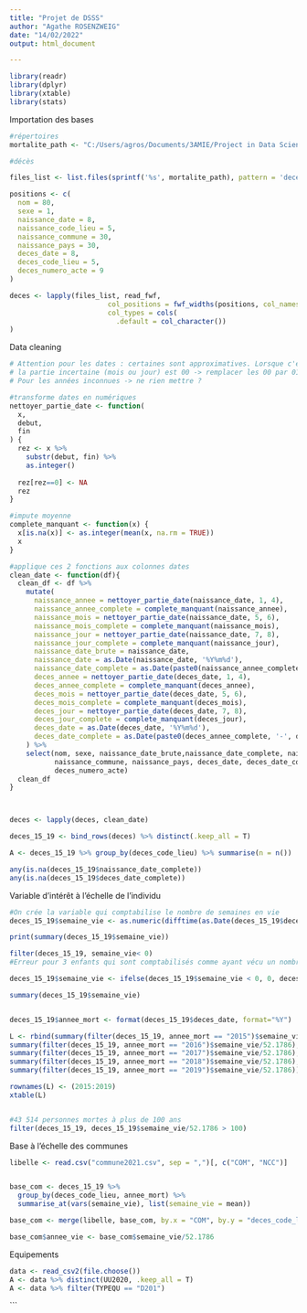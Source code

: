 ---
title: "Projet de DSSS"
author: "Agathe ROSENZWEIG"
date: "14/02/2022"
output: html_document

---


```{r}
library(readr)
library(dplyr)
library(xtable)
library(stats)
```


Importation des bases
```{r}
#répertoires
mortalite_path <- "C:/Users/agros/Documents/3AMIE/Project in Data Science and Social Science/Project in DSSS"

#décès

files_list <- list.files(sprintf('%s', mortalite_path), pattern = 'deces-201[0-9]+.txt', full.names = T)

positions <- c(
  nom = 80,
  sexe = 1,
  naissance_date = 8,
  naissance_code_lieu = 5,
  naissance_commune = 30,
  naissance_pays = 30,
  deces_date = 8,
  deces_code_lieu = 5,
  deces_numero_acte = 9
)

deces <- lapply(files_list, read_fwf,
                        col_positions = fwf_widths(positions, col_names = names(positions)),
                        col_types = cols(
                          .default = col_character())
)
```

Data cleaning
```{r}
# Attention pour les dates : certaines sont approximatives. Lorsque c'est le cas
# la partie incertaine (mois ou jour) est 00 -> remplacer les 00 par 01.
# Pour les années inconnues -> ne rien mettre ?

#transforme dates en numériques
nettoyer_partie_date <- function(
  x,
  debut,
  fin
) {
  rez <- x %>%
    substr(debut, fin) %>% 
    as.integer()
  
  rez[rez==0] <- NA
  rez
}

#impute moyenne
complete_manquant <- function(x) {
  x[is.na(x)] <- as.integer(mean(x, na.rm = TRUE))
  x
}

#applique ces 2 fonctions aux colonnes dates
clean_date <- function(df){
  clean_df <- df %>%
    mutate(
      naissance_annee = nettoyer_partie_date(naissance_date, 1, 4),
      naissance_annee_complete = complete_manquant(naissance_annee), 
      naissance_mois = nettoyer_partie_date(naissance_date, 5, 6),
      naissance_mois_complete = complete_manquant(naissance_mois), 
      naissance_jour = nettoyer_partie_date(naissance_date, 7, 8),
      naissance_jour_complete = complete_manquant(naissance_jour), 
      naissance_date_brute = naissance_date,
      naissance_date = as.Date(naissance_date, '%Y%m%d'),
      naissance_date_complete = as.Date(paste0(naissance_annee_complete, '-', naissance_mois_complete, '-', naissance_jour_complete)),
      deces_annee = nettoyer_partie_date(deces_date, 1, 4),
      deces_annee_complete = complete_manquant(deces_annee), 
      deces_mois = nettoyer_partie_date(deces_date, 5, 6),
      deces_mois_complete = complete_manquant(deces_mois), 
      deces_jour = nettoyer_partie_date(deces_date, 7, 8),
      deces_jour_complete = complete_manquant(deces_jour), 
      deces_date = as.Date(deces_date, '%Y%m%d'),
      deces_date_complete = as.Date(paste0(deces_annee_complete, '-', deces_mois_complete, '-', deces_jour_complete))
    ) %>%
    select(nom, sexe, naissance_date_brute,naissance_date_complete, naissance_code_lieu,
           naissance_commune, naissance_pays, deces_date, deces_date_complete, deces_code_lieu,
           deces_numero_acte)
  clean_df
}



deces <- lapply(deces, clean_date)

deces_15_19 <- bind_rows(deces) %>% distinct(.keep_all = T)

A <- deces_15_19 %>% group_by(deces_code_lieu) %>% summarise(n = n())

any(is.na(deces_15_19$naissance_date_complete))
any(is.na(deces_15_19$deces_date_complete))
```


Variable d'intérêt à l'échelle de l'individu
```{r}
#On crée la variable qui comptabilise le nombre de semaines en vie
deces_15_19$semaine_vie <- as.numeric(difftime(as.Date(deces_15_19$deces_date_complete),as.Date(deces_15_19$naissance_date_complete), units = "weeks"))

print(summary(deces_15_19$semaine_vie))

filter(deces_15_19, semaine_vie< 0)
#Erreur pour 3 enfants qui sont comptabilisés comme ayant vécu un nombre de semaines négatif : on leur assigne 0 comme nombre de semaines vécues

deces_15_19$semaine_vie <- ifelse(deces_15_19$semaine_vie < 0, 0, deces_15_19$semaine_vie)

summary(deces_15_19$semaine_vie)


deces_15_19$annee_mort <- format(deces_15_19$deces_date, format="%Y")

L <- rbind(summary(filter(deces_15_19, annee_mort == "2015")$semaine_vie/52.1786),
summary(filter(deces_15_19, annee_mort == "2016")$semaine_vie/52.1786),
summary(filter(deces_15_19, annee_mort == "2017")$semaine_vie/52.1786),
summary(filter(deces_15_19, annee_mort == "2018")$semaine_vie/52.1786),
summary(filter(deces_15_19, annee_mort == "2019")$semaine_vie/52.1786))

rownames(L) <- (2015:2019)
xtable(L)


#43 514 personnes mortes à plus de 100 ans 
filter(deces_15_19, deces_15_19$semaine_vie/52.1786 > 100)


```


Base à l'échelle des communes
```{r}
libelle <- read.csv("commune2021.csv", sep = ",")[, c("COM", "NCC")]


base_com <- deces_15_19 %>%
  group_by(deces_code_lieu, annee_mort) %>%
  summarise_at(vars(semaine_vie), list(semaine_vie = mean))

base_com <- merge(libelle, base_com, by.x = "COM", by.y = "deces_code_lieu")

base_com$annee_vie <- base_com$semaine_vie/52.1786


```







Equipements
```{r}
data <- read_csv2(file.choose())
A <- data %>% distinct(UU2020, .keep_all = T)
A <- data %>% filter(TYPEQU == "D201")
```
```

